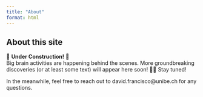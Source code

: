 ```yaml
---
title: "About"
format: html
---
```


## About this site

🚧 **Under Construction!** 🚧  
Big brain activities are happening behind the scenes. More groundbreaking discoveries (or at least some text) will appear here soon! 🧪🔬 Stay tuned!

In the meanwhile, feel free to reach out to david.francisco@unibe.ch for any questions.
